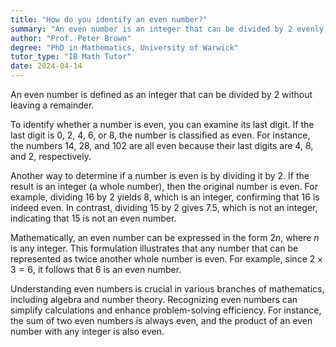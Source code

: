 ```yaml
---
title: "How do you identify an even number?"
summary: "An even number is an integer that can be divided by 2 evenly, meaning it leaves no remainder."
author: "Prof. Peter Brown"
degree: "PhD in Mathematics, University of Warwick"
tutor_type: "IB Math Tutor"
date: 2024-04-14
---
```


An even number is defined as an integer that can be divided by $2$ without leaving a remainder.

To identify whether a number is even, you can examine its last digit. If the last digit is $0$, $2$, $4$, $6$, or $8$, the number is classified as even. For instance, the numbers $14$, $28$, and $102$ are all even because their last digits are $4$, $8$, and $2$, respectively.

Another way to determine if a number is even is by dividing it by $2$. If the result is an integer (a whole number), then the original number is even. For example, dividing $16$ by $2$ yields $8$, which is an integer, confirming that $16$ is indeed even. In contrast, dividing $15$ by $2$ gives $7.5$, which is not an integer, indicating that $15$ is not an even number.

Mathematically, an even number can be expressed in the form $2n$, where $n$ is any integer. This formulation illustrates that any number that can be represented as twice another whole number is even. For example, since $2 \times 3 = 6$, it follows that $6$ is an even number.

Understanding even numbers is crucial in various branches of mathematics, including algebra and number theory. Recognizing even numbers can simplify calculations and enhance problem-solving efficiency. For instance, the sum of two even numbers is always even, and the product of an even number with any integer is also even.
    